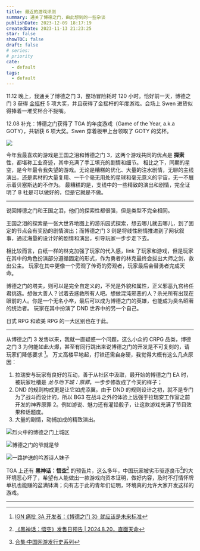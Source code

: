 ```yaml
---
title: 最近的游戏评测
summary: 通关了博德之门，由此想到的一些杂谈
publishDate: 2023-12-09 18:17:19
createdDate: 2023-11-13 21:23:25
star: false
showTOC: false
draft: false
# series:
# priority
cate:
  - default
tags:
  - default
---
```


11.12 晚上，我通关了博德之门 3，整场冒险耗时 120 小时。恰好前一天，博德之门 3 获得 [金摇杆][joystick] 5 项大奖，并且获得了金摇杆的年度游戏。会场上 Swen 进货似得捧着一堆奖杯合不拢嘴。

12.08 补充：博德之门获得了 TGA 的年度游戏（Game of the Year, a.k.a GOTY），共斩获 6 项大奖。Swen 穿着板甲上台领取了 GOTY 的奖杯。

<Dialog> __实至名归！__</Dialog>
<Dialog reverse="true"> __实至名归！__</Dialog>
<Dialog reverse="true"> 一周目玩了 120 个小时，作为原神 2 老玩家的我，真的是角角落落都去了。 </Dialog>
<Dialog reverse="true"> 了解了拉瑞安工作室一路走来的艰辛，才明白博德之门 3 拿到 GOTY 奖杯对于他们乃至游戏业界的重要性。</Dialog>

[joystick]: <https://en.wikipedia.org/wiki/Golden_Joystick_Awards#2023>

![](/image/2023-11-13_21-38-21.png)

今年我最喜欢的游戏是王国之泪和博德之门 3，这两个游戏共同的优点是 __探索__ 性，都堪称工业奇迹，其中充满了手工填充的剧情和细节。
相比之下，同期的星空，是今年最令我失望的游戏。无论是糟糕的优化、大量的注水剧情，无聊的主线演出，还是素材的大量复用、一千个毫无用处的星球和毫无意义的宇宙，无一不展示着贝塞斯达的不作为。
最糟糕的是，支线中的一些精致的演出和剧情，完全证明了 B 社是可以做好的，但是它就是不做。

---

说回博德之门和王国之泪，他们的探索性都很强，但是类型不完全相同。

王国之泪的探索是一张大世界地图上的游乐园式探索，想去哪儿就去哪儿，到了固定的节点会有奖励的剧情演出；而博德之门 3 则是将线性剧情推进到了网状叙事，通过海量的设计好的剧情和演出，引导玩家一步步走下去。

相比较而言，白纸一样的林克加强了玩家的代入感，link 了玩家和游戏，但是玩家在其中的角色扮演部分遵循固定的形式，作为勇者的林克最终会拔出大师之剑，救出公主。
玩家在其中更像一个旁观了传奇的旁观者，玩家最后会替勇者完成天命。

博德之门的塔夫，则可以是完全自定义的，不光是外貌和属性，正义邪恶九宫格任君挑选。想做大善人？试着去拯救所有人吧。想做混沌邪恶的人？杀光所有出现在眼前的人。你是一个无名小卒，最后可以成为博德之门的英雄，也能成为臭名昭著的统治者。
玩家在其中扮演了 DND 世界中的另一个自己。

日式 RPG 和欧美 RPG 的一大区别也在于此。

---

从博德之门 3 发售以来，我就一直疑惑一个问题，这么小众的 CRPG 品类，博德之门 3 为何能如此火爆，甚至有同行跳出来说博德之门的开发是不可复刻的，请玩家们降低要求 [^1]。
万丈高楼平地起，打铁还需自身硬，我觉得大概有这么几点原因：

1. 拉瑞安与玩家有良好的互动，善于从社区中汲取，最开始的博德之门 EA 时，被玩家吐槽是 _龙与地下城：原罪_，一步步修改成了今天的样子；
2. DND 的规则构成更是让它如虎添翼。由于 DND 的规则设计之初，就不是专门为了战斗而设计的，所以 BG3 在战斗之外的体验上远强于拉瑞安工作室之前开发的神界原罪 2。例如游说、魅力还有灌铅骰子，让这款游戏充满了节目效果和话题度。
3. 大量的剧情，动捕加成的精致演出。

![烈火中的博德之门上城区](https://img.travismtg.com/2023/12/7dd10ab476728108c694b8cfb736ffc6.png)

![博德之门的爷就是爷](https://img.travismtg.com/2023/12/756305f91faf51bae174bef1a066f4e7.png)

![一路护送的吟游诗人妹子](https://img.travismtg.com/2023/12/15e4f50cb263d79b249b96b051cb2ae6.png)

[^1]: [IGN 痛批 3A 开发者：《博德之门 3》就应该是未来标准](https://archive.ph/WIbwp)

TGA 上还有 __黑神话：悟空__[^wukong] 的预告片，这么多年，中国玩家被劣币驱逐良币[^col]的大环境恶心坏了，希望有人能做出一款游戏向资本证明，做好内容，及时不打情怀牌单机也能赚的盆满钵满；向有志于此的青年们证明，环境真的允许大家开发这样的游戏。

[^col]: [合集·中国网游发行史系列](https://space.bilibili.com/303825600/channel/collectiondetail?sid=1492646)
[^wukong]: [《黑神话：悟空》发售日预告 | 2024.8.20，直面天命](https://www.bilibili.com/video/BV1SQ4y1V7do)

<div className="mt-4">
<Dialog reverse="true"> __黑神话：悟空__ 快点端上来吧！<br/> 我真的很期待明年 TGA 的年度游戏评选时，管弦乐队演奏云宫迅音或者敢问路在何方。</Dialog>
</div>

---
